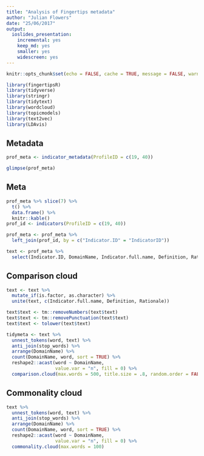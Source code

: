 ```yaml
---
title: "Analysis of Fingertips metadata"
author: "Julian Flowers"
date: "25/06/2017"
output: 
  ioslides_presentation: 
    incremental: yes
    keep_md: yes
    smaller: yes
    widescreen: yes
---
```


```r
knitr::opts_chunk$set(echo = FALSE, cache = TRUE, message = FALSE, warning = FALSE)

library(fingertipsR)
library(tidyverse)
library(stringr)
library(tidytext)
library(wordcloud)
library(topicmodels)
library(text2vec)
library(LDAvis)

```

## Metadata

```r
prof_meta <- indicator_metadata(ProfileID = c(19, 40))

glimpse(prof_meta)

```

## Meta

```r
prof_meta %>% slice(7) %>%
  t() %>%
  data.frame() %>%
  knitr::kable()
prof_id <- indicators(ProfileID = c(19, 40)) 

prof_meta <- prof_meta %>%
  left_join(prof_id, by = c("Indicator.ID" = "IndicatorID"))

text <- prof_meta %>%
  select(Indicator.ID, DomainName, Indicator.full.name, Definition, Rationale)

```

## Comparison cloud
```r

text <- text %>%
  mutate_if(is.factor, as.character) %>%
  unite(text, c(Indicator.full.name, Definition, Rationale))

text$text <- tm::removeNumbers(text$text)
text$text <- tm::removePunctuation(text$text)
text$text <- tolower(text$text)

tidymeta <- text %>%
  unnest_tokens(word, text) %>%
  anti_join(stop_words) %>%
  arrange(DomainName) %>%
  count(DomainName, word, sort = TRUE) %>%
  reshape2::acast(word ~ DomainName, 
                  value.var = "n", fill = 0) %>%
  comparison.cloud(max.words = 500, title.size = .8, random.order = FALSE, rot.per = 0.4)

```





## Commonality cloud

```r

text %>%
  unnest_tokens(word, text) %>%
  anti_join(stop_words) %>%
  arrange(DomainName) %>%
  count(DomainName, word, sort = TRUE) %>%
  reshape2::acast(word ~ DomainName, 
                  value.var = "n", fill = 0) %>%
  commonality.cloud(max.words = 100)

```



